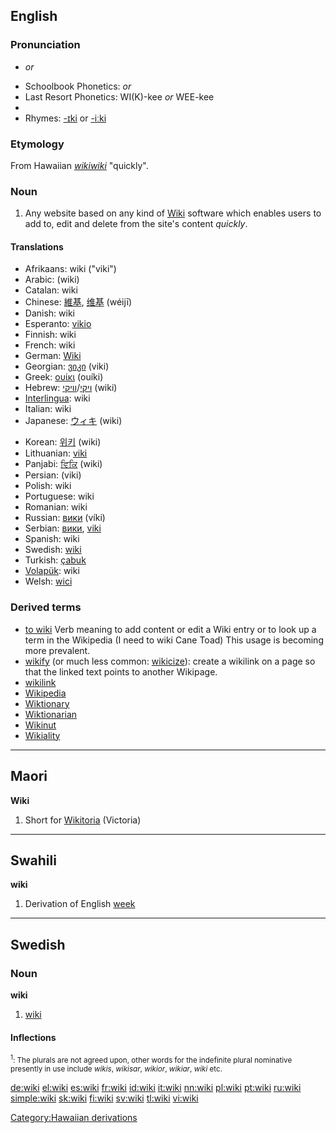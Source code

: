 {{wikipedia}}
==English==

===Pronunciation===
*{{IPA|/ˈwɪ.ki/}} ''or'' {{IPA|/ˈwi.ki/}}
*Schoolbook Phonetics: {{AHD|(wĭʹkē)}} ''or'' {{AHD|(wēʹkē)}}
*Last Resort Phonetics: WI(K)-kee ''or'' WEE-kee
*{{audio|en-us-wiki.ogg|Audio (US)}}
*Rhymes: [[rhymes:English:-ɪki|-ɪki]] or [[Rhymes:English:-iːki|-iːki]]

===Etymology===
From Hawaiian ''[[wikiwiki]]'' "quickly".

===Noun===
{{en-noun}}

# Any website based on any kind of [[w:Wiki|Wiki]] software which enables users to add to, edit and delete from the site's content ''quickly''.

====Translations====
{{top}}
*Afrikaans: wiki ("viki")
*Arabic: {{ARchar|[[ويكي]]}} (wiki)
*Catalan: wiki
*Chinese: [[維基]], [[维基]] (wéijī)
*Danish: wiki
*Esperanto: [[vikio]]
*Finnish: wiki
*French: wiki {{m}}
*German: [[Wiki]] {{n}}
*Georgian: [[ვიკი]] (viki)
*Greek: [[ουίκι]] (ouíki)
*Hebrew: [[ויקי]]/[[וויקי]] (wiki)
*[[Interlingua]]: wiki
*Italian: wiki
*Japanese: [[ウィキ]] (wiki)
{{mid}}
*Korean: [[위키]] (wiki)
*Lithuanian: [[viki]]
*Panjabi: [[ਵਿਕਿ]] (wiki)
*Persian: {{FAchar|[[ویکی]]}} (viki)
*Polish: wiki
*Portuguese: wiki
*Romanian: wiki
*Russian: [[вики]] (víki)
*Serbian: [[вики]], [[viki]]
*Spanish: wiki
*Swedish: [[#Swedish|wiki]]
*Turkish: [[çabuk]]
*[[Volapük]]: wiki
*Welsh: [[wici]]
{{bottom}}

===Derived terms===
* [[to wiki]] Verb meaning to add content or edit a Wiki entry or to look up a term in the Wikipedia (I need to wiki Cane Toad) This usage is becoming more prevalent.
* [[wikify]] (or much less common: [[wikicize]]): create a wikilink on a page so that the linked text points to another Wikipage.
* [[wikilink]]
* [[Wikipedia]]
* [[Wiktionary]]
* [[Wiktionarian]]
* [[Wikinut]]
* [[Wikiality]]

----

==Maori==

'''Wiki'''

# Short for [[Wikitoria]] (Victoria)


----

==Swahili==

'''wiki'''

# Derivation of English [[week]] 


-----

==Swedish==

===Noun===
'''wiki'''

#[[#English|wiki]]

====Inflections====
{{sv-noun|gender=Common|wiki|wikin|wikier|wikierna|wikis|wikins|wikiers|wikiernas}}
<small><sup>1</sup>: The plurals are not agreed upon, other words for the indefinite plural nominative presently in use include ''wikis'', ''wikisar'', ''wikior'', ''wikiar'', ''wiki'' etc.</small>

[[Category:Hawaiian derivations]]

[[de:wiki]]
[[el:wiki]]
[[es:wiki]]
[[fr:wiki]]
[[id:wiki]]
[[it:wiki]]
[[nn:wiki]]
[[pl:wiki]]
[[pt:wiki]]
[[ru:wiki]]
[[simple:wiki]]
[[sk:wiki]]
[[fi:wiki]]
[[sv:wiki]]
[[tl:wiki]]
[[vi:wiki]]